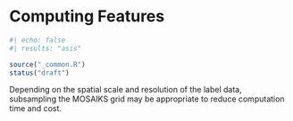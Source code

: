 # Computing Features {#sec-features-computing} 

```r
#| echo: false
#| results: "asis"

source("_common.R")
status("draft")
```


Depending on the spatial scale and resolution of the label data, subsampling the MOSAIKS grid may be appropriate to reduce computation time and cost. 
